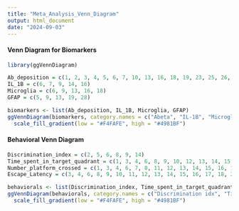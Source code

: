 ```yaml
---
title: "Meta_Analysis_Venn_Diagram"
output: html_document
date: "2024-09-03"
---
```

#### Venn Diagram for Biomarkers

```r
library(ggVennDiagram)
```

```r
Ab_deposition = c(1, 2, 3, 4, 5, 6, 7, 10, 13, 16, 18, 19, 23, 25, 26, 27)
IL_1B = c(6, 7, 9, 14, 16)
Microglia = c(6, 9, 13, 16, 18)
GFAP = c(5, 9, 13, 19, 28)
```

```r
biomarkers <- list(Ab_deposition, IL_1B, Microglia, GFAP)
ggVennDiagram(biomarkers, category.names = c("Abeta", "IL-1B", "Microglia", "GFAP")) +
  scale_fill_gradient(low = "#F4FAFE", high = "#4981BF")
```

#### Behavioral Venn Diagram
```r
Discrimination_index = c(2, 5, 6, 8, 9, 14)
Time_spent_in_target_quadrant = c(1, 3, 4, 6, 8, 9, 10, 12, 13, 14, 15, 17, 18, 20, 23, 27, 28)
Number_platform_crossed = c(1, 3, 4, 6, 7, 8, 11, 12, 13, 14, 15, 16, 17, 18, 20, 21, 25)
Escape_Latency = c(3, 4, 6, 8, 9, 10, 11, 12, 13, 14, 15, 16, 17, 18, 20, 21, 22, 23, 24, 25, 26, 27, 28)
```

```r
behaviorals <- list(Discrimination_index, Time_spent_in_target_quadrant, Number_platform_crossed, Escape_Latency)
ggVennDiagram(behaviorals, category.names = c("Discrimination idx", "Time spent in target quadrant", "Number platform crossed", "Escape Latency")) +
  scale_fill_gradient(low = "#F4FAFE", high = "#4981BF")
```


